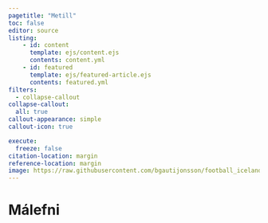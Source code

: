 ```yaml
---
pagetitle: "Metill"
toc: false
editor: source
listing:
    - id: content
      template: ejs/content.ejs
      contents: content.yml
    - id: featured
      template: ejs/featured-article.ejs
      contents: featured.yml
filters:
  - collapse-callout
collapse-callout:
  all: true
callout-appearance: simple
callout-icon: true

execute:
  freeze: false
citation-location: margin
reference-location: margin
image: https://raw.githubusercontent.com/bgautijonsson/football_iceland/refs/heads/main/results/male/figures/styrkur.png
---
```


::: {#featured .column-screen}
:::



# Málefni {.column-page}

::: {#content .column-page}
:::


 